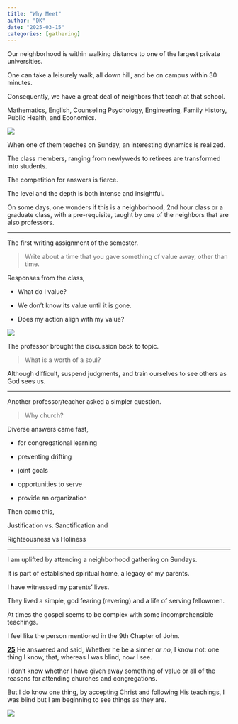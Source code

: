 ```yaml
---
title: "Why Meet"
author: "DK"
date: "2025-03-15"
categories: [gathering]
---
```


Our neighborhood is within walking distance to one of the largest private universities.

One can take a leisurely walk, all down hill, and be on campus within 30 minutes.

Consequently, we have a great deal of neighbors that teach at that school.

Mathematics, English, Counseling Psychology, Engineering, Family History, Public Health, and Economics.

![](images/20250322_231138~3.jpg)

When one of them teaches on Sunday, an interesting dynamics is realized.

The class members, ranging from newlyweds to retirees are transformed into students.

The competition for answers is fierce.

The level and the depth is both intense and insightful.

On some days, one wonders if this is a neighborhood, 2nd hour class or a graduate class, with a pre-requisite, taught by one of the neighbors that are also professors.

---

The first writing assignment of the semester.

> Write about a time that you gave something of value away, other than time.

Responses from the class,

-   What do I value?

-   We don't know its value until it is gone.

-   Does my action align with my value?

![](images/Generated Image March 22, 2025 - 9_17AM.png.jpeg)

The professor brought the discussion back to topic.

> What is a worth of a soul?

Although difficult, suspend judgments, and train ourselves to see others as God sees us.

---

Another professor/teacher asked a simpler question.

> Why church?

Diverse answers came fast,

-   for congregational learning

-   preventing drifting

-   joint goals

-   opportunities to serve

-   provide an organization

Then came this,

Justification vs. Sanctification and

Righteousness vs Holiness

---

I am uplifted by attending a neighborhood gathering on Sundays.

It is part of established spiritual home, a legacy of my parents.

I have witnessed my parents' lives.

They lived a simple, god fearing (revering) and a life of serving fellowmen.

At times the gospel seems to be complex with some incomprehensible teachings.

I feel like the person mentioned in the 9th Chapter of John.

[**25**](https://biblehub.com/john/9-25.htm) He answered and said, Whether he be a sinner *or no*, I know not: one thing I know, that, whereas I was blind, now I see.

I don't know whether I have given away something of value or all of the reasons for attending churches and congregations.

But I do know one thing, by accepting Christ and following His teachings, I was blind but I am beginning to see things as they are.

![](images/Generated Image March 22, 2025 - 9_40PM.png.jpeg)
